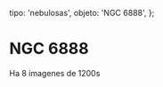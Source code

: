 
  tipo: 'nebulosas',
  objeto: 'NGC 6888',
};

# NGC 6888

<Imagen
  src="registro/ngc-6888_20090821_ngc-6888-rgb-8-2-4-image-1200s-21-ago-2009.jpg"
  fecha="20090821"
/>

 Ha 8 imagenes de 1200s